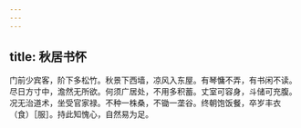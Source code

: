 ```yaml
---
---
---
```

title: 秋居书怀
---



门前少宾客，阶下多松竹。秋景下西墙，凉风入东屋。有琴慵不弄，有书闲不读。尽日方寸中，澹然无所欲。何须广居处，不用多积蓄。丈室可容身，斗储可充腹。况无治道术，坐受官家禄。不种一株桑，不锄一垄谷。终朝饱饭餐，卒岁丰衣（食）［服］。持此知愧心，自然易为足。